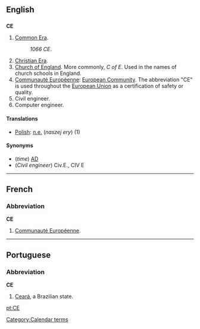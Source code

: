 ==English==

==={{initialism}}===
'''CE'''

#[[Common Era]].
#:''1066 CE''. 
#[[Christian Era]].
#[[Church of England]]. More commonly, ''C of E''. Used in the names of church schools in England.
#[[Communauté Européenne]]: [[European Community]]. The abbreviation "CE" is used throughout the [[European Union]] as a certification of safety or quality.
#Civil engineer.
#Computer engineer.

====Translations====
*[[Polish]]: [[n.e.]] (''naszej ery'') (1)

====Synonyms====
*(''time'') [[AD]]
*(''Civil engineer'') Civ.E., CIV E

----

==French==
===Abbreviation===
'''CE'''
#[[Communauté Européenne]].


----

==Portuguese==
===Abbreviation===
'''CE'''
# [[Ceará]], a Brazilian state.

[[Category:Calendar terms]]

[[pt:CE]]